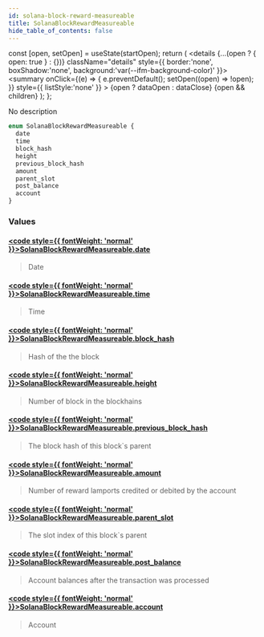 ```yaml
---
id: solana-block-reward-measureable
title: SolanaBlockRewardMeasureable
hide_table_of_contents: false
---
```







  const [open, setOpen] = useState(startOpen);
  return (
    <details {...(open ? { open: true } : {})} className="details" style={{ border:'none', boxShadow:'none', background:'var(--ifm-background-color)' }}>
      <summary
        onClick={(e) => {
          e.preventDefault();
          setOpen((open) => !open);
        }}
        style={{ listStyle:'none' }}
      >
      {open ? dataOpen : dataClose}
      </summary>
      {open && children}
    </details>
  );
};








No description


```graphql
enum SolanaBlockRewardMeasureable {
  date
  time
  block_hash
  height
  previous_block_hash
  amount
  parent_slot
  post_balance
  account
}
```




### Values

#### [<code style={{ fontWeight: 'normal' }}>SolanaBlockRewardMeasureable.<b>date</b></code>](#)  
> 
> 
> Date
> 

#### [<code style={{ fontWeight: 'normal' }}>SolanaBlockRewardMeasureable.<b>time</b></code>](#)  
> 
> 
> Time
> 

#### [<code style={{ fontWeight: 'normal' }}>SolanaBlockRewardMeasureable.<b>block_hash</b></code>](#)  
> 
> 
> Hash of the the block
> 

#### [<code style={{ fontWeight: 'normal' }}>SolanaBlockRewardMeasureable.<b>height</b></code>](#)  
> 
> 
> Number of block in the blockhains
> 

#### [<code style={{ fontWeight: 'normal' }}>SolanaBlockRewardMeasureable.<b>previous_block_hash</b></code>](#)  
> 
> 
> The block hash of this block`s parent
> 

#### [<code style={{ fontWeight: 'normal' }}>SolanaBlockRewardMeasureable.<b>amount</b></code>](#)  
> 
> 
> Number of reward lamports credited or debited by the account
> 

#### [<code style={{ fontWeight: 'normal' }}>SolanaBlockRewardMeasureable.<b>parent_slot</b></code>](#)  
> 
> 
> The slot index of this block`s parent
> 

#### [<code style={{ fontWeight: 'normal' }}>SolanaBlockRewardMeasureable.<b>post_balance</b></code>](#)  
> 
> 
> Account balances after the transaction was processed
> 

#### [<code style={{ fontWeight: 'normal' }}>SolanaBlockRewardMeasureable.<b>account</b></code>](#)  
> 
> 
> Account
> 



